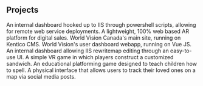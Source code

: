 ## Projects

<!-- TODO - add click event to each project card -->
<!-- TODO - click opens lightbox type component that describes project, with picture and link to code -->

<ProjectCard title="Deployments Dashboard" link="#" bg="linear-gradient(to right, #D4145A 0%, #FBB03B 100%)">
An internal dashboard hooked up to IIS through powershell scripts, allowing for remote web service deployments.
</ProjectCard>

<ProjectCard title="Web AR" link="#" bg="linear-gradient(to right, #D4145A 0%, #FBB03B 100%)">
A lightweight, 100% web based AR platform for digital sales.
</ProjectCard>

<ProjectCard title="World Vision Canada" link="#" bg="linear-gradient(to right, #D4145A 0%, #FBB03B 100%)">
World Vision Canada's main site, running on Kentico CMS.
</ProjectCard>

<ProjectCard title="MWV Vue Redesign" link="#" bg="linear-gradient(to right, #D4145A 0%, #FBB03B 100%)">
World Vision's user dashboard webapp, running on Vue JS.
</ProjectCard>

<ProjectCard title="URL Redirects App" link="#" bg="linear-gradient(to right, #D4145A 0%, #FBB03B 100%)">
An internal dashboard allowing IIS rewritemap editing through an easy-to-use UI.
</ProjectCard>

<ProjectCard title="Sandwich Simulator VR" link="#" bg="linear-gradient(to right, #D4145A 0%, #FBB03B 100%)">
A simple VR game in which players construct a customized sandwich.
</ProjectCard>

<ProjectCard title="Lenny Learns" link="#" bg="linear-gradient(to right, #D4145A 0%, #FBB03B 100%)">
An educational platforming game designed to teach children how to spell.
</ProjectCard>

<ProjectCard title="Photomap" link="#" bg="linear-gradient(to right, #D4145A 0%, #FBB03B 100%)">
A physical interface that allows users to track their loved ones on a map via social media posts.
</ProjectCard>
